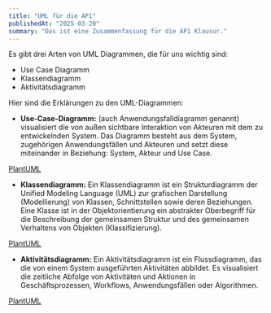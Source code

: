 ```yaml
---
title: "UML für die AP1"
publishedAt: "2025-03-20"
summary: "Das ist eine Zusammenfassung für die AP1 Klausur."
---
```


Es gibt drei Arten von UML Diagrammen, die für uns wichtig sind:
  - Use Case Diagramm
  - Klassendiagramm
  - Aktivitätsdiagramm

Hier sind die Erklärungen zu den UML-Diagrammen:

*   **Use-Case-Diagramm:** (auch Anwendungsfalldiagramm genannt) visualisiert die von außen sichtbare Interaktion von Akteuren mit dem zu entwickelnden System. Das Diagramm besteht aus dem System, zugehörigen Anwendungsfällen und Akteuren und setzt diese miteinander in Beziehung: System, Akteur und Use Case.

<a href="https://plantuml.com/use-case-diagram">PlantUML</a>

*   **Klassendiagramm:** Ein Klassendiagramm ist ein Strukturdiagramm der Unified Modeling Language (UML) zur grafischen Darstellung (Modellierung) von Klassen, Schnittstellen sowie deren Beziehungen. Eine Klasse ist in der Objektorientierung ein abstrakter Oberbegriff für die Beschreibung der gemeinsamen Struktur und des gemeinsamen Verhaltens von Objekten (Klassifizierung).

<a href="https://plantuml.com/class-diagram">PlantUML</a>

*   **Aktivitätsdiagramm:** Ein Aktivitätsdiagramm ist ein Flussdiagramm, das die von einem System ausgeführten Aktivitäten abbildet. Es visualisiert die zeitliche Abfolge von Aktivitäten und Aktionen in Geschäftsprozessen, Workflows, Anwendungsfällen oder Algorithmen.

<a href="https://plantuml.com/activity-diagram">PlantUML</a>
